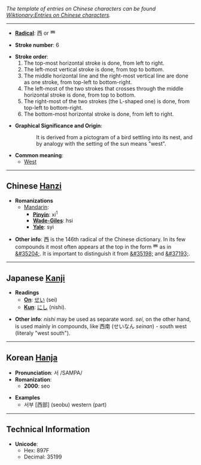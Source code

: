 ''The template of entries on Chinese characters can be found [[Wiktionary:Entries on Chinese characters]].''

----

* '''[[Wiktionary:Chinese radical index|Radical]]''': &#35199; or &#35200;

* '''Stroke number''': 6

* '''Stroke order''':
*# The top-most horizontal stroke is done, from left to right.
*# The left-most vertical stroke is done, from top to bottom.
*# The middle horizontal line and the right-most vertical line are done as one stroke, from top-left to bottom-right.
*# The left-most of the two strokes that crosses through the middle horizontal stroke is done, from top to bottom.
*# The right-most of the two strokes (the L-shaped one) is done, from top-left to bottom-right.
*# The bottom-most horizontal stroke is done, from left to right.

* '''Graphical Significance and Origin''':
::It is derived from a pictogram of a bird settling into its nest, and by analogy with the setting of the sun means "west".

*'''Common meaning''':
**[[West]]

----

== Chinese [[Hanzi]]==

* '''Romanizations'''
** [[Mandarin]]:
*** '''[[Pinyin]]''': xi<sup>1</sup>
*** '''[[Wade-Giles]]''': hsi
*** '''[[Yale]]''': syi

* '''Other info''':  &#35199; is the 146th radical of the Chinese dictionary.  In its few compounds it most often appears at the top in the form &#35200; as in [[&#35204;]].  It is important to distinguish it from [[&#35198;]] and [[&#37193;]].

----

== Japanese [[Kanji]] ==

* '''Readings'''
** '''[[On]]''': [[せい]] (sei)
** '''[[Kun]]''': [[にし]] (nishi).

* '''Other info''':  ''nishi'' may be used as separate word.  ''sei'', on the other hand, is used mainly in compounds, like  西南 (せいなん ''seinan'') - south west (literaly "west south").
----

== Korean [[Hanja]] ==

* '''Pronunciation''': 서 /SAMPA/
* '''Romanization''':
** '''2000''': seo

* '''Examples'''
** 서부 [西部] (seobu) western (part)

----
== Technical Information ==

* '''Unicode''':
** Hex: 897F
** Decimal: 35199